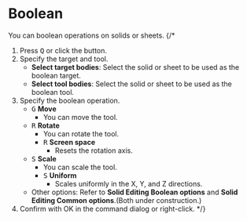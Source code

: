 
# Boolean

<Reference shortcut="Q" command="Boolean" button="Left of Command Bar" />

You can boolean operations on solids or sheets.
{/* 
1. Press <kbd>Q</kbd> or click the button.
2. Specify the target and tool.
   - **Select target bodies**: Select the solid or sheet to be used as the boolean target.
   - **Select tool bodies**: Select the solid or sheet to be used as the boolean tool.
3. Specify the boolean operation.
   - <kbd>G</kbd> **Move**
      - You can  move the tool.
   - <kbd>R</kbd> **Rotate**
      - You can  rotate the tool.
      - <kbd>R</kbd> **Screen space**
         - Resets the rotation axis.
   - <kbd>S</kbd> **Scale**
      - You can  scale the tool.
      - <kbd>S</kbd> **Uniform**
         - Scales uniformly in the X, Y, and Z directions.
   - Other options: Refer to **Solid Editing Boolean options** and **Solid Editing Common options**.(Both under construction.)
4. Confirm with OK in the command dialog or right-click.
 */}



